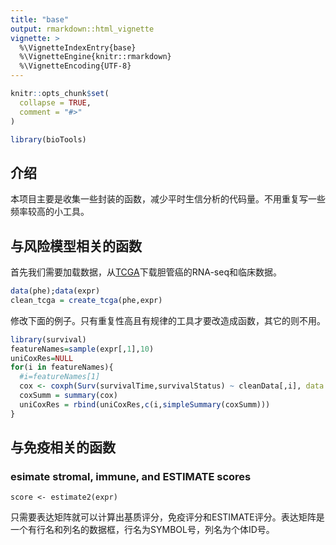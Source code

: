 ```yaml
---
title: "base"
output: rmarkdown::html_vignette
vignette: >
  %\VignetteIndexEntry{base}
  %\VignetteEngine{knitr::rmarkdown}
  %\VignetteEncoding{UTF-8}
---
```


```r
knitr::opts_chunk$set(
  collapse = TRUE,
  comment = "#>"
)
```

```r
library(bioTools)
```
## 介绍
本项目主要是收集一些封装的函数，减少平时生信分析的代码量。不用重复写一些频率较高的小工具。


## 与风险模型相关的函数
首先我们需要加载数据，从[TCGA]()下载胆管癌的RNA-seq和临床数据。
```r
data(phe);data(expr)
clean_tcga = create_tcga(phe,expr)
```

修改下面的例子。只有重复性高且有规律的工具才要改造成函数，其它的则不用。
```r
library(survival)
featureNames=sample(expr[,1],10)
uniCoxRes=NULL
for(i in featureNames){
  #i=featureNames[1]
  cox <- coxph(Surv(survivalTime,survivalStatus) ~ cleanData[,i], data = cleanData)
  coxSumm = summary(cox)
  uniCoxRes = rbind(uniCoxRes,c(i,simpleSummary(coxSumm)))
}

```


## 与免疫相关的函数
### esimate stromal, immune, and ESTIMATE scores
```
score <- estimate2(expr)
```
只需要表达矩阵就可以计算出基质评分，免疫评分和ESTIMATE评分。表达矩阵是一个有行名和列名的数据框，行名为SYMBOL号，列名为个体ID号。


